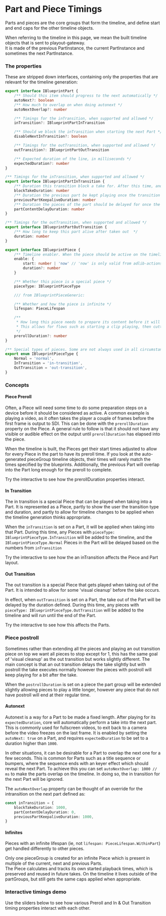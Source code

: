 
# Part and Piece Timings

Parts and pieces are the core groups that form the timeline, and define start and end caps for the other timeline objects.

When referring to the timeline in this page, we mean the built timeline objects that is sent to playout-gateway.  
It is made of the previous PartInstance, the current PartInstance and sometimes the next PartInstance.

### The properties

These are stripped down interfaces, containing only the properties that are relevant for the timeline generation:

```ts
export interface IBlueprintPart {
	/** Should this item should progress to the next automatically */
	autoNext?: boolean
	/** How much to overlap on when doing autonext */
	autoNextOverlap?: number

	/** Timings for the inTransition, when supported and allowed */
	inTransition?: IBlueprintPartInTransition

	/** Should we block the inTransition when starting the next Part */
	disableNextInTransition?: boolean

	/** Timings for the outTransition, when supported and allowed */
	outTransition?: IBlueprintPartOutTransition

	/** Expected duration of the line, in milliseconds */
	expectedDuration?: number
}

/** Timings for the inTransition, when supported and allowed */
export interface IBlueprintPartInTransition {
	/** Duration this transition block a take for. After this time, another take is allowed which may cut this transition off early */
	blockTakeDuration: number
	/** Duration the previous part be kept playing once the transition is started. Typically the duration of it remaining in-vision */
	previousPartKeepaliveDuration: number
	/** Duration the pieces of the part should be delayed for once the transition starts. Typically the duration until the new part is in-vision */
	partContentDelayDuration: number
}

/** Timings for the outTransition, when supported and allowed */
export interface IBlueprintPartOutTransition {
	/** How long to keep this part alive after taken out  */
	duration: number
}

export interface IBlueprintPiece {
	/** Timeline enabler. When the piece should be active on the timeline. */
	enable: {
		start: number | 'now' // 'now' is only valid from adlib-actions when inserting into the current part
		duration?: number
	}

	/** Whether this piece is a special piece */
	pieceType: IBlueprintPieceType

	/// from IBlueprintPieceGeneric:

	/** Whether and how the piece is infinite */
	lifespan: PieceLifespan

	/**
	 * How long this piece needs to prepare its content before it will have an effect on the output.
	 * This allows for flows such as starting a clip playing, then cutting to it after some ms once the player is outputting frames.
	 */
	prerollDuration?: number
}

/** Special types of pieces. Some are not always used in all circumstances */
export enum IBlueprintPieceType {
	Normal = 'normal',
	InTransition = 'in-transition',
	OutTransition = 'out-transition',
}
```

### Concepts

#### Piece Preroll

Often, a Piece will need some time to do some preparation steps on a device before it should be considered as active. A common example is playing a video, as it often takes the player a couple of frames before the first frame is output to SDI.
This can be done with the `prerollDuration` property on the Piece. A general rule to follow is that it should not have any visible or audible effect on the output until `prerollDuration` has elapsed into the piece.

When the timeline is built, the Pieces get their start times adjusted to allow for every Piece in the part to have its preroll time. If you look at the auto-generated pieceGroup timeline objects, their times will rarely match the times specified by the blueprints. Additionally, the previous Part will overlap into the Part long enough for the preroll to complete.

Try the interactive to see how the prerollDuration properties interact.

#### In Transition

The in transition is a special Piece that can be played when taking into a Part. It is represented as a Piece, partly to show the user the transition type and duration, and partly to allow for timeline changes to be applied when the timeline generation thinks appropriate.

When the `inTransition` is set on a Part, it will be applied when taking into that Part. During this time, any Pieces with `pieceType: IBlueprintPieceType.InTransition` will be added to the timeline, and the `IBlueprintPieceType.Normal` Pieces in the Part will be delayed based on the numbers from `inTransition`

Try the interactive to see how the an inTransition affects the Piece and Part layout.

#### Out Transition

The out transition is a special Piece that gets played when taking out of the Part. It is intended to allow for some 'visual cleanup' before the take occurs.

In effect, when `outTransition` is set on a Part, the take out of the Part will be delayed by the duration defined. During this time, any pieces with `pieceType: IBlueprintPieceType.OutTransition` will be added to the timeline and will run until the end of the Part.

Try the interactive to see how this affects the Parts.

### Piece postroll

Sometimes rather than extending all the pieces and playing an out transition piece on top we want all pieces to stop except for 1, this has the same goal of 'visual cleanup' as the out transition but works slightly different. The main concept is that an out transition delays the take slightly but with postroll the take executes normally however the pieces with postroll will keep playing for a bit after the take.

When the `postrollDuration` is set on a piece the part group will be extended slightly allowing pieces to play a little longer, however any piece that do not have postroll will end at their regular time.

#### Autonext

Autonext is a way for a Part to be made a fixed length. After playing for its `expectedDuration`, core will automatically perform a take into the next part. This is commonly used for fullscreen videos, to exit back to a camera before the video freezes on the last frame. It is enabled by setting the `autoNext: true` on a Part, and requires `expectedDuration` to be set to a duration higher than `1000`.

In other situations, it can be desirable for a Part to overlap the next one for a few seconds. This is common for Parts such as a title sequence or bumpers, where the sequence ends with an keyer effect which should reveal the next Part.
To achieve this you can set `autoNextOverlap: 1000 // ms` to make the parts overlap on the timeline. In doing so, the in transition for the next Part will be ignored.

The `autoNextOverlap` property can be thought of an override for the intransition on the next part defined as:

```ts
const inTransition = {
	blockTakeDuration: 1000,
	partContentDelayDuration: 0,
	previousPartKeepaliveDuration: 1000,
}
```

#### Infinites

Pieces with an infinite lifespan (ie, not `lifespan: PieceLifespan.WithinPart`) get handled differently to other pieces.

Only one pieceGroup is created for an infinite Piece which is present in multiple of the current, next and previous Parts.  
The Piece calculates and tracks its own started playback times, which is preserved and reused in future takes. On the timeline it lives outside of the partGroups, but still gets the same caps applied when appropriate.

### Interactive timings demo

Use the sliders below to see how various Preroll and In & Out Transition timing properties interact with each other.

<PartTimingsDemo />
